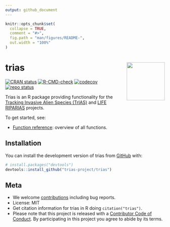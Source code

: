 ```yaml
---
output: github_document
---
```


<!-- README.md is generated from README.Rmd. Please edit that file -->

```r
knitr::opts_chunk$set(
  collapse = TRUE,
  comment = "#>",
  fig.path = "man/figures/README-",
  out.width = "100%"
)
```

# trias <img src="man/figures/logo.png" align="right" alt="" width="120">

<!-- badges: start -->
[![CRAN status](https://www.r-pkg.org/badges/version/trias)](https://CRAN.R-project.org/package=trias)
[![R-CMD-check](https://github.com/trias-project/trias/workflows/R-CMD-check/badge.svg)](https://github.com/trias-project/trias/actions)
[![codecov](https://codecov.io/gh/trias-project/trias/branch/main/graph/badge.svg)](https://app.codecov.io/gh/trias-project/trias/)
[![repo status](https://www.repostatus.org/badges/latest/active.svg)](https://www.repostatus.org/#active)
<!-- badges: end -->

Trias is an R package providing functionality for the [Tracking Invasive Alien Species (TrIAS)](https://trias-project.be) and [LIFE RIPARIAS](https://www.riparias.be) projects.

To get started, see:

- [Function reference](https://trias-project.github.io/trias/reference/index.html): overview of all functions.

## Installation

You can install the development version of trias from [GitHub](https://github.com/) with:

``` r
# install.packages("devtools")
devtools::install_github("trias-project/trias")
```

## Meta

- We welcome [contributions](.github/CONTRIBUTING.md) including bug reports.
- License: MIT
- Get citation information for trias in R doing `citation("trias")`.
- Please note that this project is released with a [Contributor Code of Conduct](.github/CODE_OF_CONDUCT.md). By participating in this project you agree to abide by its terms.
